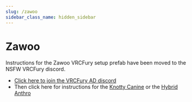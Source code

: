 ---
slug: /zawoo
sidebar_class_name: hidden_sidebar
---

# Zawoo

Instructions for the Zawoo VRCFury setup prefab have been moved to the NSFW VRCFury discord.

* [Click here to join the VRCFury AD discord](https://vrcfury.com/nsfw)
* Then click here for instructions for the [Knotty Canine](https://discord.com/channels/1095394960666279966/1143005047920283668/1143005047920283668)
or the [Hybrid Anthro](https://discord.com/channels/1095394960666279966/1143004902369533972/1143004902369533972)
